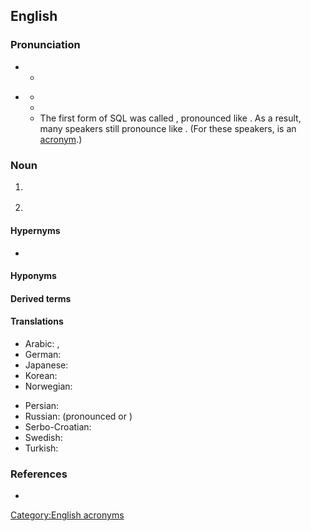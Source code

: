 ==English==

===Pronunciation===
* {{IPA letters|en|S|Q|L}}
** {{audio|en|En-us-SQL.ogg|Audio (US)}}
* {{sense|Structured Query Language}} {{IPA|en|/ˈsiːkwəl/}}
** {{audio|en|en-us-sequel.ogg|Audio (US)}}
** {{homophones|en|sequel}}
** The first form of SQL was called {{m|en||SEQUEL}}, pronounced like {{m|en||sequel}}. As a result, many speakers still pronounce {{m|en|SQL}} like {{m|en||sequel}}. (For these speakers, {{m|en|SQL}} is an [[Appendix:Glossary#acronym|acronym]].)

===Noun===
{{en-noun|-}}

# {{lb|en|computer language|databases}} {{initialism of|en|w:Structured Query Language}}
# {{lb|en|physics}} {{initialism of|en|[[standard]] [[quantum limit]]}}

====Hypernyms====
* {{l|en|QL}}

====Hyponyms====
{{col4
|en| eSQL
| NoSQL
| PL/SQL
| Transact-SQL
| T-SQL
}}

====Derived terms====
{{der2
|en| HSQLDB
| SQLAlchemy
}}

====Translations====
{{trans-top|SQL (Structured Query Language)}}
* Arabic: {{t|ar|إِس كْيُو إِل|tr=ʾes kyū ʾel|m}}, {{t|ar|إسْ كْيُو إلْ|m}}
* German: {{t+|de|SQL|n}}
* Japanese: {{t+|ja|SQL|tr="esu kyū eru"|alt=「エスキューエル」}}
* Korean: {{t|ko|SQL|alt="에스큐엘"}}
* Norwegian: {{t|no|SQL|n}}
{{trans-mid}}
* Persian: {{t|fa|اس‌کیوال|tr=es-kiyu-el|sc=fa-Arab}}
* Russian: {{t+|ru|SQL|m|tr=-}} (pronounced {{m|ru||эс-ку-э́ль}} or {{m|ru||эс-кью-э́л}})
* Serbo-Croatian: {{t|sh|SQL|m}}
* Swedish: {{t|sv|SQL|n}}
* Turkish: {{t+|tr|SQL}}
{{trans-bottom}}

===References===
* {{pedia}}

[[Category:English acronyms]]